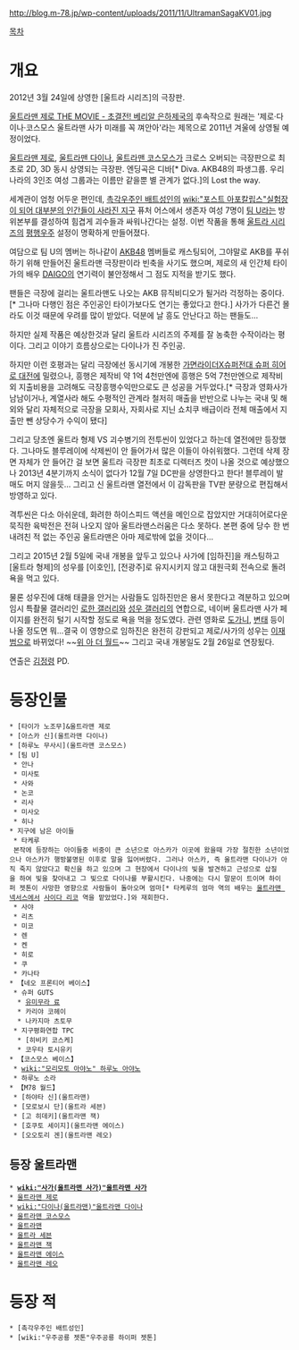 http://blog.m-78.jp/wp-content/uploads/2011/11/UltramanSagaKV01.jpg

[[목차]]
= 개요 =
2012년 3월 24일에 상영한 [울트라 시리즈]의 극장판.

[[울트라맨 제로 THE MOVIE - 초결전! 베리알 은하제국]]의 후속작으로 원래는 '제로·다이나·코스모스 울트라맨 사가 미래를 꼭 껴안아'라는 제목으로 2011년 겨울에 상영될 예정이었다.

[[울트라맨 제로]], [[울트라맨 다이나]], [[울트라맨 코스모스]]가 크로스 오버되는 극장판으로 최초로 2D, 3D 동시 상영되는 극장판. 엔딩곡은 디바[* Diva. AKB48의 파생그룹. 우리나라의 3인조 여성 그룹과는 이름만 같을뿐 별 관계가 없다.]의 Lost the way.

세계관이 엄청 어두운 편인데, [[촉각우주인 배트성인]]의 [[wiki:"포스트 아포칼립스"실험장이 되어 대부분의 인간들이 사라진 지구]] 퓨처 어스에서 생존자 여성 7명이 [[팀 U]]라는 방위본부를 결성하여 힘겹게 괴수들과 싸워나간다는 설정. 이번 작품을 통해 [[울트라 시리즈]]의 [[평행우주]] 설정이 명확하게 만들어졌다. 

여담으로 팀 U의 멤버는 하나같이 [[AKB48]] 멤버들로 캐스팅되어, 그야말로 AKB를 푸쉬하기 위해 만들어진 울트라맨 극장판이라 빈축을 사기도 했으며, 제로의 새 인간체 타이가의 배우 [[DAIGO]]의 연기력이 불안정해서 그 점도 지적을 받기도 했다.

팬들은 극장에 걸리는 울트라맨도 나오는 AKB 뮤직비디오가 될거라 걱정하는 중이다.[* 그나마 다행인 점은 주인공인 타이가보다도 연기는 좋았다고 한다.] 사가가 다른건 몰라도 이것 때문에 우려를 많이 받았다. 덕분에 날 흥도 안난다고 하는 팬들도...

하지만 실제 작품은 예상한것과 달리 울트라 시리즈의 주제를 잘 농축한 수작이라는 평이다. 그리고 이야기 흐름상으로는 다이나가 진 주인공. 

하지만 이런 호평과는 달리 극장에선 동시기에 개봉한 [[가면라이더X슈퍼전대 슈퍼 히어로 대전]]에 밀렸으나, 흥행은 제작비 약 1억 4천만엔에 흥행은 5억 7천만엔으로 제작비 외 지출비용을 고려해도 극장흥행수익만으로도 큰 성공을 거두었다.[* 극장과 영화사가 남남이거나, 계열사라 해도 수평적인 관계라 철저히 매출을 반반으로 나누는 국내 및 해외와 달리 자체적으로 극장을 모회사, 자회사로 지닌 쇼치쿠 배급이라 전체 매출에서 지출만 뺀 상당수가 수익이 됐다]

그리고 당초엔 울트라 형제 VS 괴수병기의 전투씬이 있었다고 하는데 열전에만 등장했다. 그나마도 블루레이에 삭제씬이 안 들어가서 많은 이들이 아쉬워했다. 그런데 삭제 장면 자체가 안 들어간 걸 보면 울트라 극장판 최초로 디렉터즈 컷이 나올 것으로 예상했으나 2013년 4분기까지 소식이 없다가 12월 7일 DC판을 상영한다고 한다! 블루레이 발매도 머지 않을듯... 그리고 신 울트라맨 열전에서 이 감독판을 TV판 분량으로 편집해서 방영하고 있다.

격투씬은 다소 아쉬운데, 화려한 하이스피드 액션을 메인으로 잡았지만 거대히어로다운 묵직한 육박전은 전혀 나오지 않아 울트라맨스러움은 다소 못하다. 본편 중에 당수 한 번 내려친 적 없는 주인공 울트라맨은 아마 제로밖에 없을 것이다...

그리고 2015년 2월 5일에 국내 개봉을 앞두고 있으나 사가에 [임하진]을 캐스팅하고 [울트라 형제]의 성우를 [이호인], [전광주]로 유지시키지 않고 대원극회 전속으로 돌려 욕을 먹고 있다.

물론 성우진에 대해 태클을 안거는 사람들도 임하진만은 용서 못한다고 격분하고 있으며 임시 특촬물 갤러리인 [[로한 갤러리]]와 [[성우 갤러리]]의 연합으로, 네이버 울트라맨 사가 페이지를 완전히 털기 시작할 정도로 욕을 먹을 정도였다. 관련 영화로 [[도가니]], [[변태]] 등이 나올 정도면 뭐...결국 이 영향으로 임하진은 완전히 강판되고 제로/사가의 성우는 [[이재범]]으로 바뀌었다! ~~[[위 아 더 월드]]~~ 그리고 국내 개봉일도 2월 26일로 연장됬다.

연출은 [[김정령]] PD.

= 등장인물 =
 * [타이가 노조무]&울트라맨 제로
 * [아스카 신](울트라맨 다이나)
 * [하루노 무사시](울트라맨 코스모스)
 * [팀 U]
  * 안나
  * 미사토
  * 사와
  * 논코
  * 리사
  * 미사오
  * 히나
 * 지구에 남은 아이들
  * 타케루
  본작에 등장하는 아이들중 비중이 큰 소년으로 아스카가 이곳에 왔을때 가장 절친한 소년이었으나 아스카가 행방불명된 이후로 말을 잃어버렸다. 그러나 아스카, 즉 울트라맨 다이나가 아직 죽지 않았다고 확신을 하고 있으며 그 현장에서 다이나의 빛을 발견하고 근성으로 삽질을 하여 빛을 찾아내고 그 빛으로 다이나를 부활시킨다. 나중에는 다시 말문이 트이며 하이퍼 젯톤이 사망한 영향으로 사람들이 돌아오며 엄마[* 타케루의 엄마 역의 배우는 [[울트라맨 넥서스]]에서 [[사이다 리코]] 역을 맡았었다.]와 재회한다.
  * 사야
  * 리츠
  * 미코
  * 렌
  * 켄
  * 히로
  * 쿠
  * 카나타
 * 【네오 프론티어 베이스】
  * 슈퍼 GUTS
   * [[유미무라 료]]
   * 카리야 코헤이
   * 나카지마 츠토무
  * 지구평화연합 TPC
   * [히비키 코스케]
   * 코우타 토시유키
 * 【코스모스 베이스】
  * [[wiki:"모리모토 아야노" 하루노 아야노]]
  * 하루노 소라
 * 【M78 월드】
  * [하야타 신](울트라맨)
  * [모로보시 단](울트라 세븐)
  * [고 히데키](울트라맨 잭)
  * [호쿠토 세이지](울트라맨 에이스)
  * [오오토리 겐](울트라맨 레오)
== 등장 울트라맨 ==
 * '''[[wiki:"사가(울트라맨 사가)"울트라맨 사가]]'''
 * [[울트라맨 제로]]
 * [[wiki:"다이나(울트라맨)"울트라맨 다이나]]
 * [[울트라맨 코스모스]]
 * [[울트라맨]]
 * [[울트라 세븐]]
 * [[울트라맨 잭]]
 * [[울트라맨 에이스]]
 * [[울트라맨 레오]]
 
= 등장 적 =
 * [촉각우주인 배트성인]
 * [wiki:"우주공룡 젯톤"우주공룡 하이퍼 젯톤]
